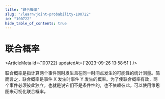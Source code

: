 ```yaml
---
title: "联合概率"
slug: "/learn/joint-probability-100722"
id: "100722"
hide_table_of_contents: true
---
```



# 联合概率

<ArticleMeta id={100722} updatedAt={'2023-09-26 13:58:51'} />
<div className='border-solid border-b border-t-0 my-4 border-[var(--ifm-color-gray-300)]' />

联合概率是指计算两个事件同时发生且在同一时间点发生的可能性的统计测量。简而言之，联合概率是事件 X 发生时事件 Y 发生的概率。为了使联合概率有效，两个事件必须彼此独立，也就是说它们不是条件性的，也不依赖彼此。可以使用维恩图来可视化联合概率。
